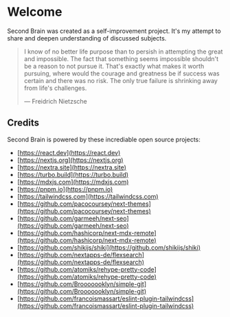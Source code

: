 # Welcome

Second Brain was created as a self-improvement project. It's my attempt to share and deepen understanding of discussed subjects.

> I know of no better life purpose
> than to persish in attempting the
> great and impossible. The fact
> that something seems
> impossible shouldn't be a
> reason to not pursue it.
> That's exactly what makes it worth
> pursuing, where would the
> courage and greatness be if
> success was certain and there
> was no risk. The only true failure
> is shrinking away from life's challenges.
>
> — Freidrich Nietzsche

## Credits

Second Brain is powered by these incrediable open source projects:

- [https://react.dev](https://react.dev)
- [https://nextjs.org](https://nextjs.org)
- [https://nextra.site](https://nextra.site)
- [https://turbo.build](https://turbo.build)
- [https://mdxjs.com](https://mdxjs.com)
- [https://pnpm.io](https://pnpm.io)
- [https://tailwindcss.com](https://tailwindcss.com)
- [https://github.com/pacocoursey/next-themes](https://github.com/pacocoursey/next-themes)
- [https://github.com/garmeeh/next-seo](https://github.com/garmeeh/next-seo)
- [https://github.com/hashicorp/next-mdx-remote](https://github.com/hashicorp/next-mdx-remote)
- [https://github.com/shikijs/shiki](https://github.com/shikijs/shiki)
- [https://github.com/nextapps-de/flexsearch](https://github.com/nextapps-de/flexsearch)
- [https://github.com/atomiks/rehype-pretty-code](https://github.com/atomiks/rehype-pretty-code)
- [https://github.com/Brooooooklyn/simple-git](https://github.com/Brooooooklyn/simple-git)
- [https://github.com/francoismassart/eslint-plugin-tailwindcss](https://github.com/francoismassart/eslint-plugin-tailwindcss)
